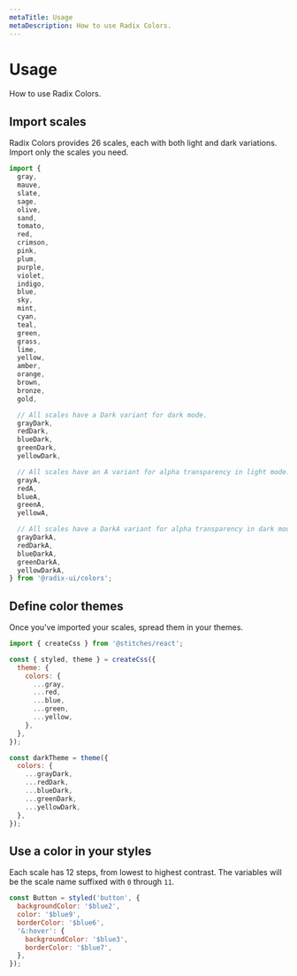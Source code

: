 ```yaml
---
metaTitle: Usage
metaDescription: How to use Radix Colors.
---
```


# Usage

<Description>How to use Radix Colors.</Description>

## Import scales

Radix Colors provides 26 scales, each with both light and dark variations. Import only the scales you need.

```jsx
import {
  gray,
  mauve,
  slate,
  sage,
  olive,
  sand,
  tomato,
  red,
  crimson,
  pink,
  plum,
  purple,
  violet,
  indigo,
  blue,
  sky,
  mint,
  cyan,
  teal,
  green,
  grass,
  lime,
  yellow,
  amber,
  orange,
  brown,
  bronze,
  gold,

  // All scales have a Dark variant for dark mode.
  grayDark,
  redDark,
  blueDark,
  greenDark,
  yellowDark,

  // All scales have an A variant for alpha transparency in light mode.
  grayA,
  redA,
  blueA,
  greenA,
  yellowA,

  // All scales have a DarkA variant for alpha transparency in dark mode.
  grayDarkA,
  redDarkA,
  blueDarkA,
  greenDarkA,
  yellowDarkA,
} from '@radix-ui/colors';
```

## Define color themes

Once you've imported your scales, spread them in your themes.

```jsx
import { createCss } from '@stitches/react';

const { styled, theme } = createCss({
  theme: {
    colors: {
      ...gray,
      ...red,
      ...blue,
      ...green,
      ...yellow,
    },
  },
});

const darkTheme = theme({
  colors: {
    ...grayDark,
    ...redDark,
    ...blueDark,
    ...greenDark,
    ...yellowDark,
  },
});
```

## Use a color in your styles

Each scale has 12 steps, from lowest to highest contrast. The variables will be the scale name suffixed with `0` through `11`.

```jsx
const Button = styled('button', {
  backgroundColor: '$blue2',
  color: '$blue9',
  borderColor: '$blue6',
  '&:hover': {
    backgroundColor: '$blue3',
    borderColor: '$blue7',
  },
});
```
